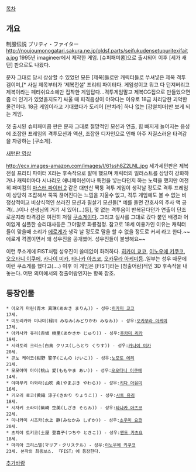 [[목차]]

== 개요 ==

制服伝説 プリティ・ファイター
http://noujoumonogatari.sakura.ne.jp/oldsf.parts/seifukudensetupuritexifaita.jpg
1995년 imagineer에서 제작한 게임. [슈퍼패미콤]으로 출시되어 이후 [세가 새턴] 판으로도 나왔다.

문자 그대로 당시 상상할 수 있었던 모든 [제복]들로만 캐릭터들로 쑤셔넣은 제복 격투겜이며,[* 사실 제목부터가 '제복전설' 프리티 파이터다. 게임성이고 뭐고 다 던져버리고 제복이라는 페티쉬요소에만 집착한 게임답다...격투게임말고 제복CG집으로 만들었으면 좀 더 인기가 있었을지도?] 싸울 때 피격음성이 야햐다는 이유로 18금 처리당한 괴악한 물건이다. 18금 게임이라고 기대했다가 도리어 [판치라] 하나 없는 [강철치마]만 보게 되는 게임. 

{{{#!html
<object classid='clsid:d27cdb6e-ae6d-11cf-96b8-444553540000' codebase='http://download.macromedia.com/pub/shockwave/cabs/flash/swflash.cab#version=9,0,0,0'  id='NFPlayer89669' width='500' height='408'><param name='movie' value='http://serviceapi.nmv.naver.com/flash/NFPlayer.swf?vid=A8904234579930D01F74838E0550290689C9&outKey=V125a2fd02fe4b427639f585ac42e44042d931fa30082700b6b4f585ac42e44042d93' /><param name='wmode' value='transparent' /><param name='allowScriptAccess' value='always' /><param name='allowFullScreen' value='true' /><embed src='http://serviceapi.nmv.naver.com/flash/NFPlayer.swf?vid=A8904234579930D01F74838E0550290689C9&outKey=V125a2fd02fe4b427639f585ac42e44042d931fa30082700b6b4f585ac42e44042d93' wmode='transparent' width='500' height='408' allowScriptAccess='always' name='NFPlayer89669' id='NFPlayer89669' allowFullScreen='true' type='application/x-shockwave-flash' /></object>
}}}
첫 출시된 슈퍼패미콤 판은 문자 그대로 절망적인 모션과 연출, 힘 빠지게 늘어지는  음성에 조잡한 프레임의 격투모션과 액션, 조잡한 디자인으로 인해 아주 저질스러운 타격감을 자랑하는 [쿠소게].  


[http://youtu.be/-fD3xH1Ha-8 새턴판 영상]

http://ecx.images-amazon.com/images/I/61ssh8Z2LNL.jpg
세가세턴판은 제복 전설 프리티 파이터 X라는 후속작으로 발매 했으며 캐릭터의 일러스트를 상당히 강화하거나 캐릭터마다 시나리오 애니메이션이나 특전을 넣는다던지 하는 노력을 했지만 여전히 패미컴의 [[마스터 파이터 2]] 같은 대만산 짝퉁 격투 게임이 생각날 정도로 격투 프레임이 상당히 조잡해서 뚝뚝 끊어진다는 느낌을 지울수 없고, 격투 게임에도 볼 수 없는 비정상적이고 비상식적인 쓰러진 모션과 필살기 모션들[* 예를 들면 간호사의 주사 액 공격(...)이나 선생님의 거기 서 있어(...)등], 몇 없는 격투음이 반복된다던가 연출이 단조로운지라 타격감은 여전히 저질 [[쿠소게]]이다. 그리고 실사를 그대로 갔다 붙인 배경과 어이없게 심플한 승리대사등은 그야말로 화룡점정. 참고로 18세 이용가인 이유는 캐릭터들이 맞을때 소리가 [[에로게]]가 생각 날 정도로 말을 할 수 없을 정도로 커서 라고 한다.~~에로게 격겜이면서 왜 성우진을 공개했어. 성우진들이 불쌍해요~~

이런 쿠소게에 FIST처럼 성우진이 쓸데없이 화려하다. [[히카미 쿄코]], [[이노우에 키쿠코]], [[오오타니 이쿠에]], [[카나이 미카]], [[타나카 아츠코]], [[오카무라 아케미]]등..일부는 성우 때문에 이런 쿠소게를 했다고(....)
이후 이 게임은 [FIST]라는 [청출어람]적인 3D 후속작을 내놓는다. 어떤 의미에서의 청출어람인지는 항목 참조.

== 등장인물 ==
 * 아오키 마린(青木 真琳(あおき まりん)) - 성우:[[히카미 쿄코]]
 17세.
 * 미도리카와 미나미(緑川 みなみ(みどりかわ みなみ)) - 성우:[[오카무라 아케미]]
 17세.
 * 아카사카 쥬리(赤坂 樹里(あかさか じゅり)) - 성우:[[후카미 리카]]
 19세.
 * 시라토리 크리스(白鳥 クリス(しらとり くりす)) - 성우:[[카나이 미카]]
 20세. 
 * 콘노 케이코(紺野 警子(こんの けいこ)) - 성우:[[노모토 에리]]
 21세.
 * 모모야마 아이(桃山 愛(ももやま あい)) - 성우:[[오오타니 이쿠에]]
 14세.
 * 야마부키 야와라(山吹 柔(やまぶき やわら)) - 성우:[[키다 아유미]]
 16세.
 * 키오리 료코(黄織 涼子(きおり りょうこ)) - 성우:[[사토 유리]]
 18세.
 * 시자키 소라미(紫崎 空美(しざき そらみ)) - 성우:[[타나카 아츠코]]
 22세.
 * 미나카미 시즈카(水上 静(みなかみ しずか)) - 성우:[[소우미 요코]]
 20세.
 * 츠치야 토키코(土屋 登喜子(つちや ときこ)) - 성우:[[엔도 카츠요]]
 18세.
 * 마리아 크리스텔(マリア・クリステル) - 성우:[[이노우에 키쿠코]]
 23세. 본작의 최종보스. 『FIST』에 등장한다.

[[추가바람]]
